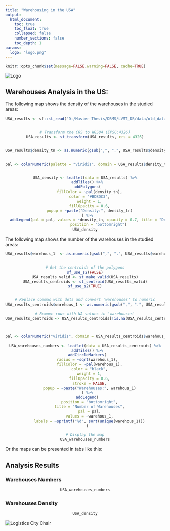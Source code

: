 ```yaml
---
title: "Warehousing in the USA"
output:
  html_document:
    toc: true
    toc_float: true
    collapsed: false
    number_sections: false
    toc_depth: 1
params:
  logo: "logo.png"
---
```


```r
knitr::opts_chunk$set(message=FALSE,warning=FALSE, cache=TRUE)
```


::: toc-header
<img src="images/logo.png" alt="Logo"/>
:::


## Warehouses Analysis in the US:

The following map shows the density of the warehouses in the studied areas:

<center>

```r

USA_results <- sf::st_read("D:/Master Thesis/DBMS/LVMT_DB/data/old_database/USA_metro_results_dissolved_editedfieldnames.shp", quiet = TRUE)


# Transform the CRS to WGS84 (EPSG:4326)
USA_results <- st_transform(USA_results, crs = 4326)


USA_results$density_tn <- as.numeric(gsub(",", ".", USA_results$density_tn))


pal <- colorNumeric(palette = "viridis", domain = USA_results$density_tn)


USA_density <- leaflet(data = USA_results) %>%
  addTiles() %>%
  addPolygons(
    fillColor = ~pal(density_tn),
    color = '#BDBDC3',
    weight = 1,
    fillOpacity = 0.6,
    popup = ~paste("Density:", density_tn)
  ) %>%
  addLegend(pal = pal, values = ~density_tn, opacity = 0.7, title = "Density",
            position = "bottomright")
USA_density


```

</center>

The following map shows the number of the warehouses in the studied areas:

<center>

```r
USA_results$warehous_1  <- as.numeric(gsub(",", ".", USA_results$warehous_1 ))


# Get the centroids of the polygons
sf_use_s2(FALSE)
USA_results_valid <- st_make_valid(USA_results)
USA_results_centroids <- st_centroid(USA_results_valid)
sf_use_s2(TRUE)


# Replace commas with dots and convert 'warehouses' to numeric
USA_results_centroids$warehous_1 <- as.numeric(gsub(",", ".", USA_results_centroids$warehous_1))

# Remove rows with NA values in 'warehouses'
USA_results_centroids <- USA_results_centroids[!is.na(USA_results_centroids$warehous_1), ]



pal <- colorNumeric("viridis", domain = USA_results_centroids$warehous_1, na.color = "transparent")

USA_warehouses_numbers <- leaflet(data = USA_results_centroids) %>%
  addTiles() %>%
  addCircleMarkers(
    radius = ~sqrt(warehous_1),  
    fillColor = ~pal(warehous_1),
    color = "black",
    weight = 1,
    fillOpacity = 0.6,
    stroke = FALSE,
    popup = ~paste("Warehouses:", warehous_1)
  ) %>%
  addLegend(
    position = "bottomright",
    title = "Number of Warehouses",
    pal = pal,
    values = ~warehous_1,
    labels = ~sprintf("%d", sort(unique(warehous_1)))
  )

# Display the map
USA_warehouses_numbers

```

</center>

Or the maps can be presented in tabs like this:

## Analysis Results {.tabset}

### Warehouses Numbers

<center>

```r
USA_warehouses_numbers

```

</center>

### Warehouses Density

<center>

```r
USA_density
```

</center>


::: bottom-banner
<img src="images/bottom-banner.png" alt="Logistics City Chair"/>
:::

